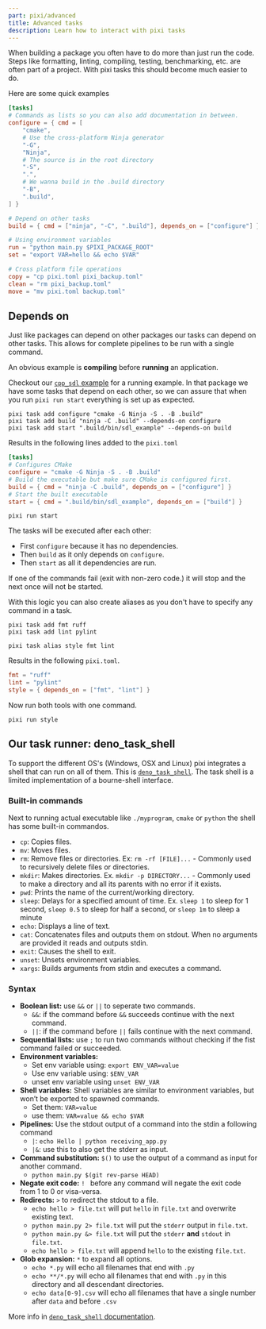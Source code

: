```yaml
---
part: pixi/advanced
title: Advanced tasks
description: Learn how to interact with pixi tasks
---
```


When building a package you often have to do more than just run the code.
Steps like formatting, linting, compiling, testing, benchmarking, etc. are often part of a project.
With pixi tasks this should become much easier to do.

Here are some quick examples

```toml title="pixi.toml" showLineNumbers
[tasks]
# Commands as lists so you can also add documentation in between.
configure = { cmd = [
    "cmake",
    # Use the cross-platform Ninja generator
    "-G",
    "Ninja",
    # The source is in the root directory
    "-S",
    ".",
    # We wanna build in the .build directory
    "-B",
    ".build",
] }

# Depend on other tasks
build = { cmd = ["ninja", "-C", ".build"], depends_on = ["configure"] }

# Using environment variables
run = "python main.py $PIXI_PACKAGE_ROOT"
set = "export VAR=hello && echo $VAR"

# Cross platform file operations
copy = "cp pixi.toml pixi_backup.toml"
clean = "rm pixi_backup.toml"
move = "mv pixi.toml backup.toml"
```

## Depends on

Just like packages can depend on other packages our tasks can depend on other tasks.
This allows for complete pipelines to be run with a single command.

An obvious example is **compiling** before **running** an application.

Checkout our [`cpp_sdl` example](https://github.com/prefix-dev/pixi/tree/main/examples/cpp-sdl) for a running example.
In that package we have some tasks that depend on each other, so we can assure that when you run `pixi run start` everything is set up as expected.

```fish
pixi task add configure "cmake -G Ninja -S . -B .build"
pixi task add build "ninja -C .build" --depends-on configure
pixi task add start ".build/bin/sdl_example" --depends-on build
```

Results in the following lines added to the `pixi.toml`

```toml title="pixi.toml" showLineNumbers
[tasks]
# Configures CMake
configure = "cmake -G Ninja -S . -B .build"
# Build the executable but make sure CMake is configured first.
build = { cmd = "ninja -C .build", depends_on = ["configure"] }
# Start the built executable
start = { cmd = ".build/bin/sdl_example", depends_on = ["build"] }
```

```shell
pixi run start
```

The tasks will be executed after each other:

- First `configure` because it has no dependencies.
- Then `build` as it only depends on `configure`.
- Then `start` as all it dependencies are run.

If one of the commands fail (exit with non-zero code.) it will stop and the next once will not be started.

With this logic you can also create aliases as you don't have to specify any command in a task.

```shell
pixi task add fmt ruff
pixi task add lint pylint
```

```shell
pixi task alias style fmt lint
```

Results in the following `pixi.toml`.

```toml title="pixi.toml" showLineNumbers
fmt = "ruff"
lint = "pylint"
style = { depends_on = ["fmt", "lint"] }
```

Now run both tools with one command.

```shell
pixi run style
```

## Our task runner: deno_task_shell

To support the different OS's (Windows, OSX and Linux) pixi integrates a shell that can run on all of them.
This is [`deno_task_shell`](https://deno.land/manual@v1.35.0/tools/task_runner#built-in-commands).
The task shell is a limited implementation of a bourne-shell interface.

### Built-in commands
Next to running actual executable like `./myprogram`, `cmake` or `python` the shell has some built-in commandos.

- `cp`: Copies files.
- `mv`: Moves files.
- `rm`: Remove files or directories.
  Ex: `rm -rf [FILE]...` - Commonly used to recursively delete files or directories.
- `mkdir`: Makes directories.
  Ex. `mkdir -p DIRECTORY...` - Commonly used to make a directory and all its parents with no error if it exists.
- `pwd`: Prints the name of the current/working directory.
- `sleep`: Delays for a specified amount of time.
  Ex. `sleep 1` to sleep for 1 second, `sleep 0.5` to sleep for half a second, or `sleep 1m` to sleep a minute
- `echo`: Displays a line of text.
- `cat`: Concatenates files and outputs them on stdout. When no arguments are provided it reads and outputs stdin.
- `exit`: Causes the shell to exit.
- `unset`: Unsets environment variables.
- `xargs`: Builds arguments from stdin and executes a command.

### Syntax

- **Boolean list:** use `&&` or `||` to seperate two commands.
  - `&&`: if the command before `&&` succeeds continue with the next command.
  - `||`: if the command before `||` fails continue with the next command.
- **Sequential lists:** use `;` to run two commands without checking if the fist command failed or succeeded.
- **Environment variables:**
  - Set env variable using: `export ENV_VAR=value`
  - Use env variable using: `$ENV_VAR`
  - unset env variable using `unset ENV_VAR`
- **Shell variables:** Shell variables are similar to environment variables, but won’t be exported to spawned commands.
  - Set them: `VAR=value`
  - use them: `VAR=value && echo $VAR`
- **Pipelines:** Use the stdout output of a command into the stdin a following command
  - `|`: `echo Hello | python receiving_app.py`
  - `|&`: use this to also get the stderr as input.
- **Command substitution:** `$()` to use the output of a command as input for another command.
  - `python main.py $(git rev-parse HEAD)`
- **Negate exit code:** `! ` before any command will negate the exit code from 1 to 0 or visa-versa.
- **Redirects:** `>` to redirect the stdout to a file.
  - `echo hello > file.txt` will put `hello` in `file.txt` and overwrite existing text.
  - `python main.py 2> file.txt` will put the `stderr` output in `file.txt`.
  - `python main.py &> file.txt` will put the `stderr` **and** `stdout` in `file.txt`.
  - `echo hello > file.txt` will append `hello` to the existing `file.txt`.
- **Glob expansion:** `*` to expand all options.
  - `echo *.py` will echo all filenames that end with `.py`
  - `echo **/*.py` will echo all filenames that end with `.py` in this directory and all descendant directories.
  - `echo data[0-9].csv` will echo all filenames that have a single number after `data` and before `.csv`

More info in [`deno_task_shell` documentation](https://deno.land/manual@v1.35.0/tools/task_runner#task-runner).
